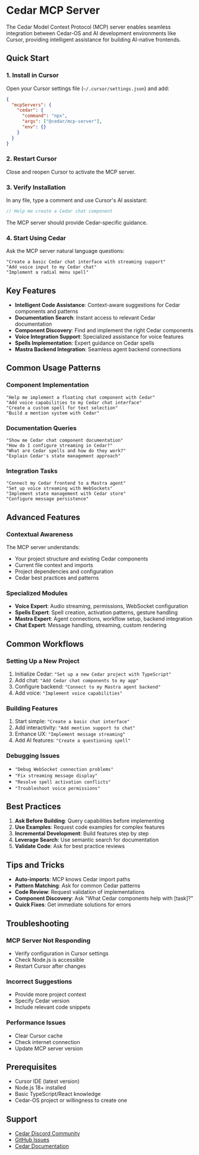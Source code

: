 # Cedar MCP Server

The Cedar Model Context Protocol (MCP) server enables seamless integration between Cedar-OS and AI development environments like Cursor, providing intelligent assistance for building AI-native frontends.

## Quick Start

### 1. Install in Cursor

Open your Cursor settings file (`~/.cursor/settings.json`) and add:

```json
{
  "mcpServers": {
    "cedar": {
      "command": "npx",
      "args": ["@cedar/mcp-server"],
      "env": {}
    }
  }
}
```

### 2. Restart Cursor

Close and reopen Cursor to activate the MCP server.

### 3. Verify Installation

In any file, type a comment and use Cursor's AI assistant:

```javascript
// Help me create a Cedar chat component
```

The MCP server should provide Cedar-specific guidance.

### 4. Start Using Cedar

Ask the MCP server natural language questions:

```
"Create a basic Cedar chat interface with streaming support"
"Add voice input to my Cedar chat"
"Implement a radial menu spell"
```

## Key Features

- **Intelligent Code Assistance**: Context-aware suggestions for Cedar components and patterns
- **Documentation Search**: Instant access to relevant Cedar documentation
- **Component Discovery**: Find and implement the right Cedar components
- **Voice Integration Support**: Specialized assistance for voice features
- **Spells Implementation**: Expert guidance on Cedar spells
- **Mastra Backend Integration**: Seamless agent backend connections

## Common Usage Patterns

### Component Implementation
```
"Help me implement a floating chat component with Cedar"
"Add voice capabilities to my Cedar chat interface"
"Create a custom spell for text selection"
"Build a mention system with Cedar"
```

### Documentation Queries
```
"Show me Cedar chat component documentation"
"How do I configure streaming in Cedar?"
"What are Cedar spells and how do they work?"
"Explain Cedar's state management approach"
```

### Integration Tasks
```
"Connect my Cedar frontend to a Mastra agent"
"Set up voice streaming with WebSockets"
"Implement state management with Cedar store"
"Configure message persistence"
```

## Advanced Features

### Contextual Awareness
The MCP server understands:
- Your project structure and existing Cedar components
- Current file context and imports
- Project dependencies and configuration
- Cedar best practices and patterns

### Specialized Modules
- **Voice Expert**: Audio streaming, permissions, WebSocket configuration
- **Spells Expert**: Spell creation, activation patterns, gesture handling
- **Mastra Expert**: Agent connections, workflow setup, backend integration
- **Chat Expert**: Message handling, streaming, custom rendering

## Common Workflows

### Setting Up a New Project
1. Initialize Cedar: `"Set up a new Cedar project with TypeScript"`
2. Add chat: `"Add Cedar chat components to my app"`
3. Configure backend: `"Connect to my Mastra agent backend"`
4. Add voice: `"Implement voice capabilities"`

### Building Features
1. Start simple: `"Create a basic chat interface"`
2. Add interactivity: `"Add mention support to chat"`
3. Enhance UX: `"Implement message streaming"`
4. Add AI features: `"Create a questioning spell"`

### Debugging Issues
- `"Debug WebSocket connection problems"`
- `"Fix streaming message display"`
- `"Resolve spell activation conflicts"`
- `"Troubleshoot voice permissions"`

## Best Practices

1. **Ask Before Building**: Query capabilities before implementing
2. **Use Examples**: Request code examples for complex features
3. **Incremental Development**: Build features step by step
4. **Leverage Search**: Use semantic search for documentation
5. **Validate Code**: Ask for best practice reviews

## Tips and Tricks

- **Auto-imports**: MCP knows Cedar import paths
- **Pattern Matching**: Ask for common Cedar patterns
- **Code Review**: Request validation of implementations
- **Component Discovery**: Ask "What Cedar components help with [task]?"
- **Quick Fixes**: Get immediate solutions for errors

## Troubleshooting

### MCP Server Not Responding
- Verify configuration in Cursor settings
- Check Node.js is accessible
- Restart Cursor after changes

### Incorrect Suggestions
- Provide more project context
- Specify Cedar version
- Include relevant code snippets

### Performance Issues
- Clear Cursor cache
- Check internet connection
- Update MCP server version

## Prerequisites

- Cursor IDE (latest version)
- Node.js 18+ installed
- Basic TypeScript/React knowledge
- Cedar-OS project or willingness to create one

## Support

- [Cedar Discord Community](https://discord.gg/4AWawRjNdZ)
- [GitHub Issues](https://github.com/CedarCopilot/cedar-OS/issues)
- [Cedar Documentation](https://docs.cedar.ai)